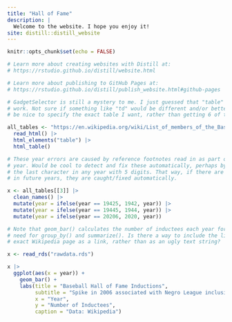 ```yaml
---
title: "Hall of Fame"
description: |
  Welcome to the website. I hope you enjoy it!
site: distill::distill_website
---
```


```r
knitr::opts_chunk$set(echo = FALSE)

# Learn more about creating websites with Distill at:
# https://rstudio.github.io/distill/website.html

# Learn more about publishing to GitHub Pages at:
# https://rstudio.github.io/distill/publish_website.html#github-pages

```

```r
# GadgetSelector is still a mystery to me. I just guessed that "table" would
# work. Not sure if something like "td" would be different and/or better. Would
# be nice to specify the exact table I want, rather than getting 6 of them.

all_tables <- "https://en.wikipedia.org/wiki/List_of_members_of_the_Baseball_Hall_of_Fame" |> 
  read_html() |> 
  html_elements("table") |> 
  html_table()
```

```r
# These year errors are caused by reference footnotes read in as part of the
# year. Would be cool to detect and fix these automatically, perhaps by dropping
# the last character in any year with 5 digits. That way, if there are footnotes
# in future years, they are caught/fixed automatically.

x <- all_tables[[3]] |> 
  clean_names() |> 
  mutate(year = ifelse(year == 19425, 1942, year)) |> 
  mutate(year = ifelse(year == 19445, 1944, year)) |> 
  mutate(year = ifelse(year == 20206, 2020, year)) 

```


```r
# Note that geom_bar() calculates the number of inductees each year for us. No
# need for group_by() and summarize(). Is there a way to include the link to the
# exact Wikipedia page as a link, rather than as an ugly text string?

x <- read_rds("rawdata.rds")

x |> 
  ggplot(aes(x = year)) +
    geom_bar() +
    labs(title = "Baseball Hall of Fame Inductions",
         subtitle = "Spike in 2006 associated with Negro League inclusion",
         x = "Year",
         y = "Number of Inductees",
         caption = "Data: Wikipedia")
```
